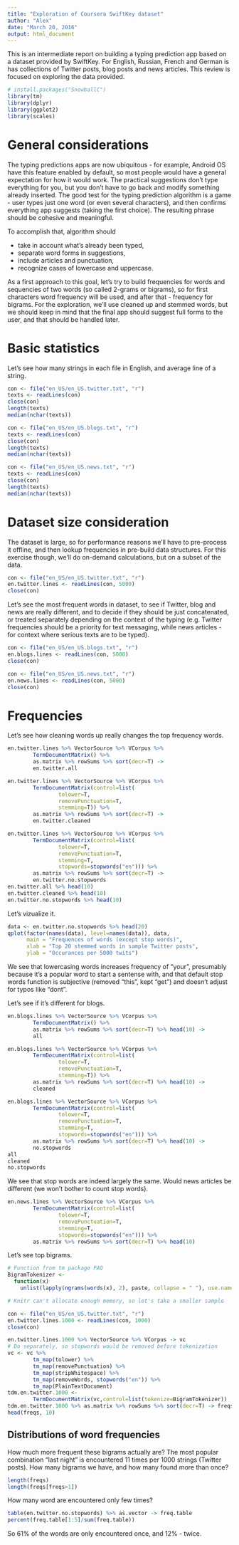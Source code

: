 ```yaml
---
title: "Exploration of Coursera SwiftKey dataset"
author: "Alex"
date: "March 20, 2016"
output: html_document
---
```


This is an intermediate report on building a typing prediction app based
on a dataset 
provided by SwiftKey. For English, Russian, French and German is has
collections of Twitter posts, blog posts and news articles. This review
is focused on exploring the data provided.

```r
# install.packages("SnowballC")
library(tm)
library(dplyr)
library(ggplot2)
library(scales)
```

# General considerations

The typing predictions apps are now ubiquitous - for example, Android OS have
this feature enabled by default, so most people would have a general expectation
for how it would work. The practical suggestions don't type everything for you,
but you don't have to go back and modify something already inserted. The good
test for the typing prediction algorithm is a game - user types just one word
(or even several characters), and then confirms everything app suggests (taking
the first choice). The
resulting phrase should be cohesive and meaningful.

To accomplish that, algorithm should

- take in account what's already been typed,
- separate word forms in suggestions,
- include articles and punctuation,
- recognize cases of lowercase and uppercase.

As a first approach to this goal, let's try to build frequencies for words and
sequencies of two words (so called 2-grams or bigrams), so for first characters
word frequency will be used, and after that - frequency for bigrams. For the
exploration, we'll use cleaned up and stemmed words, but we should keep in mind
that the final app should suggest full forms to the user, and that should
be handled later.

# Basic statistics

Let's see how many strings in each file in English, and average line of a string.

```r
con <- file("en_US/en_US.twitter.txt", "r")
texts <- readLines(con)
close(con)
length(texts)
median(nchar(texts))

con <- file("en_US/en_US.blogs.txt", "r")
texts <- readLines(con)
close(con)
length(texts)
median(nchar(texts))

con <- file("en_US/en_US.news.txt", "r")
texts <- readLines(con)
close(con)
length(texts)
median(nchar(texts))
```


# Dataset size consideration

The dataset is large, so for performance reasons we'll have to pre-process it
offline, and then lookup frequencies in pre-build data structures. For this
exercise though, we'll do on-demand calculations, but on a subset of the data.

```r
con <- file("en_US/en_US.twitter.txt", "r")
en.twitter.lines <- readLines(con, 5000)
close(con)
```

Let's see the most frequent words in dataset, to see if Twitter, blog and news
are really different, and to decide if they should be just concatenated, or
treated separately depending on the context of the typing (e.g. Twitter
frequencies should be a priority for text messaging, while news articles - for
context where serious texts are to be typed).

```r
con <- file("en_US/en_US.blogs.txt", "r")
en.blogs.lines <- readLines(con, 5000)
close(con)
```

```r
con <- file("en_US/en_US.news.txt", "r")
en.news.lines <- readLines(con, 5000)
close(con)
```

# Frequencies

Let's see how cleaning words up really changes the top frequency words.

```r
en.twitter.lines %>% VectorSource %>% VCorpus %>%
        TermDocumentMatrix() %>%
        as.matrix %>% rowSums %>% sort(decr=T) ->
        en.twitter.all

en.twitter.lines %>% VectorSource %>% VCorpus %>%
        TermDocumentMatrix(control=list(
                tolower=T,
                removePunctuation=T,
                stemming=T)) %>%
        as.matrix %>% rowSums %>% sort(decr=T) ->
        en.twitter.cleaned

en.twitter.lines %>% VectorSource %>% VCorpus %>%
        TermDocumentMatrix(control=list(
                tolower=T,
                removePunctuation=T,
                stemming=T,
                stopwords=stopwords("en"))) %>%
        as.matrix %>% rowSums %>% sort(decr=T) ->
        en.twitter.no.stopwords
en.twitter.all %>% head(10)
en.twitter.cleaned %>% head(10)
en.twitter.no.stopwords %>% head(10)
```

Let's vizualize it.

```r
data <- en.twitter.no.stopwords %>% head(20)
qplot(factor(names(data), level=names(data)), data,
      main = "Frequences of words (except stop words)",
      xlab = "Top 20 stemmed words in sample Twitter posts",
      ylab = "Occurances per 5000 twits")
```

We see that lowercasing words increases frequency of "your", presumably
because it's a popular word to start a sentense with, and that default stop
words function is subjective (removed "this", kept "get")
and doesn't adjust for typos like "dont".

Let's see if it's different for blogs.

```r
en.blogs.lines %>% VectorSource %>% VCorpus %>%
        TermDocumentMatrix() %>%
        as.matrix %>% rowSums %>% sort(decr=T) %>% head(10) ->
        all

en.blogs.lines %>% VectorSource %>% VCorpus %>%
        TermDocumentMatrix(control=list(
                tolower=T,
                removePunctuation=T,
                stemming=T)) %>%
        as.matrix %>% rowSums %>% sort(decr=T) %>% head(10) ->
        cleaned

en.blogs.lines %>% VectorSource %>% VCorpus %>%
        TermDocumentMatrix(control=list(
                tolower=T,
                removePunctuation=T,
                stemming=T,
                stopwords=stopwords("en"))) %>%
        as.matrix %>% rowSums %>% sort(decr=T) %>% head(10) ->
        no.stopwords
all
cleaned
no.stopwords
```


We see that stop words are indeed largely the same. Would news articles
be different (we won't bother to count stop words).


```r
en.news.lines %>% VectorSource %>% VCorpus %>%
        TermDocumentMatrix(control=list(
                tolower=T,
                removePunctuation=T,
                stemming=T,
                stopwords=stopwords("en"))) %>%
        as.matrix %>% rowSums %>% sort(decr=T) %>% head(10)
```

Let's see top bigrams.

```r
# Function from tm package FAQ
BigramTokenizer <-
  function(x)
    unlist(lapply(ngrams(words(x), 2), paste, collapse = " "), use.names = FALSE)

# Knitr can't allocate enough memory, so let's take a smaller sample

con <- file("en_US/en_US.twitter.txt", "r")
en.twitter.lines.1000 <- readLines(con, 1000)
close(con)

en.twitter.lines.1000 %>% VectorSource %>% VCorpus -> vc
# Do separately, so stopwords would be removed before tokenization
vc <- vc %>%
        tm_map(tolower) %>%
        tm_map(removePunctuation) %>%
        tm_map(stripWhitespace) %>%
        tm_map(removeWords, stopwords("en")) %>%
        tm_map(PlainTextDocument)
tdm.en.twitter.1000 <-
        TermDocumentMatrix(vc,control=list(tokenize=BigramTokenizer))
tdm.en.twitter.1000 %>% as.matrix %>% rowSums %>% sort(decr=T) -> freqs
head(freqs, 10)
```

## Distributions of word frequencies

How much more frequent these bigrams actually are? The most popular combination
"last night" is encountered 11 times per 1000 strings (Twitter posts). How many
bigrams we have, and how many found more than once?

```r
length(freqs)
length(freqs[freqs>1])
```

How many word are encountered only few times?

```r
table(en.twitter.no.stopwords) %>% as.vector -> freq.table
percent(freq.table[1:5]/sum(freq.table))
```

So 61% of the words are only encountered once, and 12% - twice.